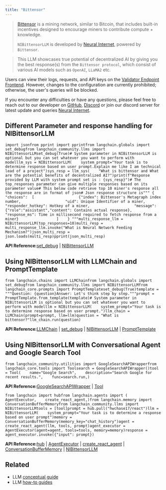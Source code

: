 ```yaml
---
title: "Bittensor"
---
```


> [Bittensor](https://bittensor.com/) is a mining network, similar to Bitcoin, that includes built-in incentives designed to encourage miners to contribute compute + knowledge.
>
> `NIBittensorLLM` is developed by [Neural Internet](https://neuralinternet.ai/), powered by `Bittensor`.

> This LLM showcases true potential of decentralized AI by giving you the best response(s) from the `Bittensor protocol`, which consist of various AI models such as `OpenAI`, `LLaMA2` etc.

Users can view their logs, requests, and API keys on the [Validator Endpoint Frontend](https://api.neuralinternet.ai/). However, changes to the configuration are currently prohibited; otherwise, the user's queries will be blocked.

If you encounter any difficulties or have any questions, please feel free to reach out to our developer on [GitHub](https://github.com/Kunj-2206), [Discord](https://discordapp.com/users/683542109248159777) or join our discord server for latest update and queries [Neural Internet](https://discord.gg/neuralinternet).

## Different Parameter and response handling for NIBittensorLLM

```
import jsonfrom pprint import pprintfrom langchain.globals import set_debugfrom langchain_community.llms import NIBittensorLLMset_debug(True)# System parameter in NIBittensorLLM is optional but you can set whatever you want to perform with modelllm_sys = NIBittensorLLM(    system_prompt="Your task is to determine response based on user prompt.Explain me like I am technical lead of a project")sys_resp = llm_sys(    "What is bittensor and What are the potential benefits of decentralized AI?")print(f"Response provided by LLM with system prompt set is : {sys_resp}")# The top_responses parameter can give multiple responses based on its parameter value# This below code retrieve top 10 miner's response all the response are in format of json# Json response structure is""" {    "choices":  [                    {"index": Bittensor's Metagraph index number,                    "uid": Unique Identifier of a miner,                    "responder_hotkey": Hotkey of a miner,                    "message":{"role":"assistant","content": Contains actual response},                    "response_ms": Time in millisecond required to fetch response from a miner}                 ]    } """multi_response_llm = NIBittensorLLM(top_responses=10)multi_resp = multi_response_llm.invoke("What is Neural Network Feeding Mechanism?")json_multi_resp = json.loads(multi_resp)pprint(json_multi_resp)
```

**API Reference:**[set\_debug](https://python.langchain.com/api_reference/langchain/globals/langchain.globals.set_debug.html) | [NIBittensorLLM](https://python.langchain.com/api_reference/community/llms/langchain_community.llms.bittensor.NIBittensorLLM.html)

## Using NIBittensorLLM with LLMChain and PromptTemplate

```
from langchain.chains import LLMChainfrom langchain.globals import set_debugfrom langchain_community.llms import NIBittensorLLMfrom langchain_core.prompts import PromptTemplateset_debug(True)template = """Question: {question}Answer: Let's think step by step."""prompt = PromptTemplate.from_template(template)# System parameter in NIBittensorLLM is optional but you can set whatever you want to perform with modelllm = NIBittensorLLM(    system_prompt="Your task is to determine response based on user prompt.")llm_chain = LLMChain(prompt=prompt, llm=llm)question = "What is bittensor?"llm_chain.run(question)
```

**API Reference:**[LLMChain](https://python.langchain.com/api_reference/langchain/chains/langchain.chains.llm.LLMChain.html) | [set\_debug](https://python.langchain.com/api_reference/langchain/globals/langchain.globals.set_debug.html) | [NIBittensorLLM](https://python.langchain.com/api_reference/community/llms/langchain_community.llms.bittensor.NIBittensorLLM.html) | [PromptTemplate](https://python.langchain.com/api_reference/core/prompts/langchain_core.prompts.prompt.PromptTemplate.html)

## Using NIBittensorLLM with Conversational Agent and Google Search Tool

```
from langchain_community.utilities import GoogleSearchAPIWrapperfrom langchain_core.tools import Toolsearch = GoogleSearchAPIWrapper()tool = Tool(    name="Google Search",    description="Search Google for recent results.",    func=search.run,)
```

**API Reference:**[GoogleSearchAPIWrapper](https://python.langchain.com/api_reference/community/utilities/langchain_community.utilities.google_search.GoogleSearchAPIWrapper.html) | [Tool](https://python.langchain.com/api_reference/core/tools/langchain_core.tools.simple.Tool.html)

```
from langchain import hubfrom langchain.agents import (    AgentExecutor,    create_react_agent,)from langchain.memory import ConversationBufferMemoryfrom langchain_community.llms import NIBittensorLLMtools = [tool]prompt = hub.pull("hwchase17/react")llm = NIBittensorLLM(    system_prompt="Your task is to determine a response based on user prompt")memory = ConversationBufferMemory(memory_key="chat_history")agent = create_react_agent(llm, tools, prompt)agent_executor = AgentExecutor(agent=agent, tools=tools, memory=memory)response = agent_executor.invoke({"input": prompt})
```

**API Reference:**[hub](https://python.langchain.com/api_reference/langchain/hub/langchain.hub.hub.html) | [AgentExecutor](https://python.langchain.com/api_reference/langchain/agents/langchain.agents.agent.AgentExecutor.html) | [create\_react\_agent](https://python.langchain.com/api_reference/langchain/agents/langchain.agents.react.agent.create_react_agent.html) | [ConversationBufferMemory](https://python.langchain.com/api_reference/langchain/memory/langchain.memory.buffer.ConversationBufferMemory.html) | [NIBittensorLLM](https://python.langchain.com/api_reference/community/llms/langchain_community.llms.bittensor.NIBittensorLLM.html)

## Related

* LLM [conceptual guide](/src/oss/concepts/text_llms)
* LLM [how-to guides](/src/oss/how_to/#llms)
